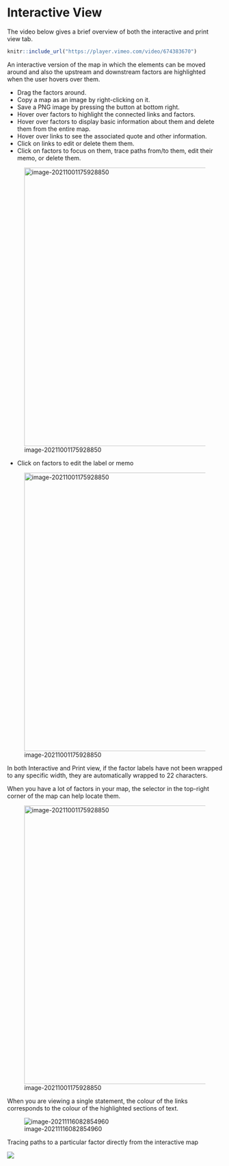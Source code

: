 #  Interactive View{#xinteractive-view}

The video below gives a brief overview of both the interactive and print view tab.

```r

knitr::include_url("https://player.vimeo.com/video/674383670")

```

An interactive version of the map in which the elements can be moved around and also the upstream and downstream factors are highlighted when the user hovers over them.

- Drag the factors around.
- Copy a map as an image by right-clicking on it.
- Save a PNG image by pressing the button at bottom right.
- Hover over factors to highlight the connected links and factors.
- Hover over factors to display basic information about them and delete them from the entire map.
- Hover over links to see the associated quote and other information.
- Click on links to edit or delete them them.
- Click on factors to focus on them, trace paths from/to them, edit their memo, or delete them.


![image-20211001175928850](_assets/focus.gif){width=650}

- Click on factors to edit the label or memo



![image-20211001175928850](_assets/edit.gif){width=650}

In both Interactive and Print view, if the factor labels have not been wrapped to any specific width, they are automatically wrapped to 22 characters.

When you have a lot of factors in your map, the selector in the top-right corner of the map can help locate them.

![image-20211001175928850](_assets/nodeselect.gif){width=650}

When you are viewing a single statement, the colour of the links corresponds to the colour of the highlighted sections of text.

![image-20211116082854960](_assets/image-20211116082854960.png)



Tracing paths to a particular factor directly from the interactive map

![](_assets/BhOlErDmwB.gif)

